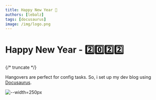 ```yaml
---
title: Happy New Year 🥳
authors: [lebalz]
tags: [docusaurus]
image: /img/logo.png
---
```


# Happy New Year - 2️⃣0️⃣2️⃣2️⃣

{/* truncate */}

Hangovers are perfect for config tasks. So, i set up my dev blog using [Docusaurus](https://docusaurus.io).

![--width=250px](/img/logo.png)